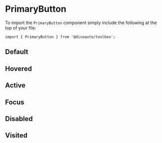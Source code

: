 
<Meta of={PrimaryStories} />

# PrimaryButton

To import the `PrimaryButton` component simply include the following at the top of your file:

```
import { PrimaryButton } from '@dicoauto/toolbox';
```

## Default

<Canvas of={PrimaryStories.Default} />

## Hovered

<Canvas of={PrimaryStories.Hovered} />

## Active

<Canvas of={PrimaryStories.Active} />

## Focus

<Canvas of={PrimaryStories.Focus} />

## Disabled

<Canvas of={PrimaryStories.Disabled} />

## Visited

<Canvas of={PrimaryStories.Visited} />

